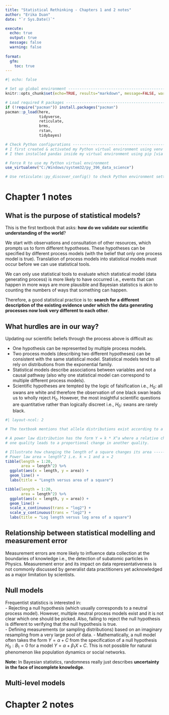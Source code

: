 ```yaml
---
title: "Statistical Rethinking - Chapters 1 and 2 notes"
author: "Erika Duan"
date: "`r Sys.Date()`"

execute:
  echo: true
  output: true 
  message: false 
  warning: false 
  
format:
  gfm:
    toc: true
---
```


```r
#| echo: false 

# Set up global environment ----------------------------------------------------
knitr::opts_chunk$set(echo=TRUE, results="markdown", message=FALSE, warning=FALSE)  

# Load required R packages -----------------------------------------------------
if (!require("pacman")) install.packages("pacman")
pacman::p_load(here,
               tidyverse,
               reticulate,
               brms,
               rstan,
               tidybayes) 

# Check Python configurations --------------------------------------------------
# I first created & activated my Python virtual environment using venv [via terminal]
# I then installed pandas inside my virtual environment using pip [via terminal]      

# Force R to use my Python virtual environment
use_virtualenv("C:/Windows/system32/py_396_data_science")

# Use reticulate::py_discover_config() to check Python environment settings 
```


# Chapter 1 notes    

## What is the purpose of statistical models?  

This is the first textbook that asks: **how do we validate our scientific understanding of the world**?   

We start with observations and consultation of other resources, which prompts us to form different hypotheses. These hypotheses can be specified by different process models (with the belief that only one process model is true). Translation of process models into statistical models must occur before we can use statistical tools.   

We can only use statistical tools to evaluate which statistical model (data generating process) is more likely to have occurred i.e., events that can happen in more ways are more plausible and Bayesian statistics is akin to counting the numbers of ways that something can happen.     

Therefore, a good statistical practice is to: **search for a different description of the existing evidence under which the data generating processes now look very different to each other**.     

## What hurdles are in our way?  

Updating our scientific beliefs through the process above is difficult as:  

  - One hypothesis can be represented by multiple process models. 
  - Two process models (describing two different hypotheses) can be consistent with the same statistical model. Statistical models tend to all rely on distributions from the exponential family.   
  - Statistical models describe associations between variables and not a causal pathway (also why one statistical model can correspond to multiple different process models).
  - Scientific hypotheses are tempted by the logic of falsification i.e., $H_0:$ all swans are white and therefore the observation of one black swan leads us to wholly reject $H_0$. However, the most insightful scientific questions are quantitative rather than logically discreet i.e., $H_0:$ swans are rarely black.     
  
```r
#| layout-ncol: 2  

# The textbook mentions that allele distributions exist according to a power law

# A power law distribution has the form Y = k * X^a where a relative change in 
# one quality leads to a proportional change in another quality.  

# Illustrate how changing the length of a square changes its area --------------
# Power law area = length^2 i.e. k = 1 and a = 2  
tibble(length = 1:20, 
       area = length^2) %>%
  ggplot(aes(x = length, y = area)) +
  geom_line() +
  labs(title = "Length versus area of a square")

tibble(length = 1:20, 
       area = length^2) %>%
  ggplot(aes(x = length, y = area)) +
  geom_line() +
  scale_x_continuous(trans = "log2") +
  scale_y_continuous(trans = "log2") + 
  labs(title = "Log length versus log area of a square")
```

## Relationship between statistical modelling and measurement error   

Measurement errors are more likely to influence data collection at the boundaries of knowledge i.e., the detection of subatomic particles in Physics. Measurement error and its impact on data representativeness is not commonly discussed by generalist data practitioners yet acknowledged as a major limitation by scientists.    

## Null models    

Frequentist statistics is interested in:  
  - Rejecting a null hypothesis (which usually corresponds to a neutral process model). However, multiple neutral process models exist and it is not clear which one should be picked. Also, failing to reject the null hypothesis is different to verifying that the null hypothesis is true.  
  - Defining measurements (or sampling distributions) based on an imaginary resampling from a very large pool of data. 
  - Mathematically, a null model often takes the form $Y= \alpha + C$ from the specification of a null hypothesis $H_0: B_1 = 0$ for a model $Y= \alpha + \beta_1X + C$. This is not possible for natural phenomenon like population dynamics or social networks.     
  
**Note:** In Bayesian statistics, randomness really just describes **uncertainty in the face of incomplete knowledge**.    

## Multi-level models    


# Chapter 2 notes   
